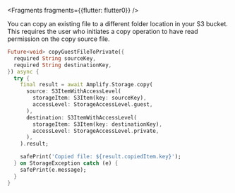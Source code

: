 
<Fragments fragments={{flutter: flutter0}} />

You can copy an existing file to a different folder location in your S3 bucket. This requires the user who initiates a copy operation to have read permission on the copy source file.

```dart
Future<void> copyGuestFileToPrivate({
  required String sourceKey,
  required String destinationKey,
}) async {
  try {
    final result = await Amplify.Storage.copy(
      source: S3ItemWithAccessLevel(
        storageItem: S3Item(key: sourceKey),
        accessLevel: StorageAccessLevel.guest,
      ),
      destination: S3ItemWithAccessLevel(
        storageItem: S3Item(key: destinationKey),
        accessLevel: StorageAccessLevel.private,
      ),
    ).result;

    safePrint('Copied file: ${result.copiedItem.key}');
  } on StorageException catch (e) {
    safePrint(e.message);
  }
}
```